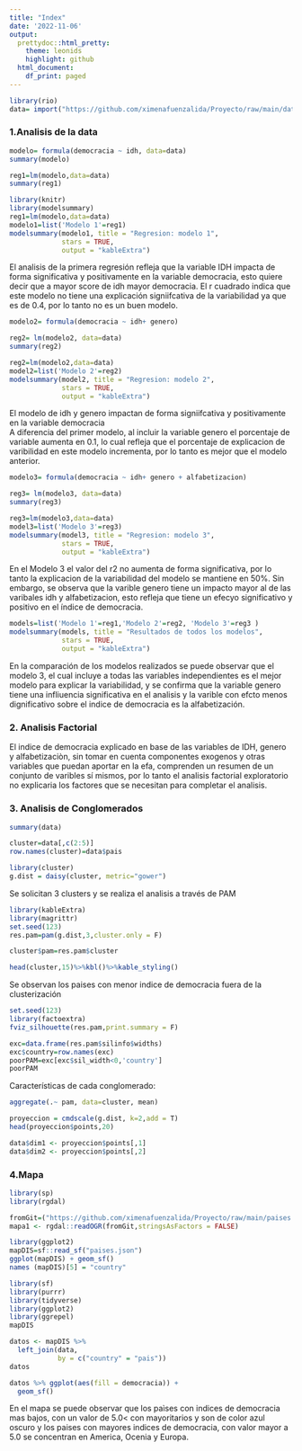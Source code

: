 ```yaml
---
title: "Index"
date: '2022-11-06'
output:
  prettydoc::html_pretty:
    theme: leonids
    highlight: github
  html_document:
    df_print: paged
---
```


```r
library(rio)
data= import("https://github.com/ximenafuenzalida/Proyecto/raw/main/datafinal.csv")
```

### 1.Analisis de la data 


```r
modelo= formula(democracia ~ idh, data=data) 
summary(modelo)
```

```r
reg1=lm(modelo,data=data)
summary(reg1)
```

```r
library(knitr)
library(modelsummary)
reg1=lm(modelo,data=data)
modelo1=list('Modelo 1'=reg1)
modelsummary(modelo1, title = "Regresion: modelo 1",
             stars = TRUE,
             output = "kableExtra")
```

El analisis de la primera regresión refleja que la variable IDH impacta de forma significativa y positivamente en la variable democracia, esto quiere decir que a mayor score de idh mayor democracia.
El r cuadrado indica que este modelo no tiene una explicación signiifcativa de la variabilidad ya que es de 0.4, por lo tanto no es un buen modelo.   



```r
modelo2= formula(democracia ~ idh+ genero) 
```

```r
reg2= lm(modelo2, data=data)
summary(reg2)
```



```r
reg2=lm(modelo2,data=data)
model2=list('Modelo 2'=reg2)
modelsummary(model2, title = "Regresion: modelo 2",
             stars = TRUE,
             output = "kableExtra")
```

El modelo de idh y genero impactan de forma signiifcativa y positivamente en la variable democracia  
A diferencia del primer modelo, al incluir la variable genero el porcentaje de variable aumenta en 0.1, lo cual refleja que el porcentaje de explicacion de varibilidad en este modelo incrementa, por lo tanto es mejor que el modelo anterior. 

```r
modelo3= formula(democracia ~ idh+ genero + alfabetizacion) 
```

```r
reg3= lm(modelo3, data=data)
summary(reg3)
```

```r
reg3=lm(modelo3,data=data)
model3=list('Modelo 3'=reg3)
modelsummary(model3, title = "Regresion: modelo 3",
             stars = TRUE,
             output = "kableExtra")
```


En el Modelo 3 el valor del r2 no aumenta de forma significativa, por lo tanto la explicacion de la variabilidad del modelo se mantiene en 50%. Sin embargo, se observa que la varible genero tiene un impacto mayor al de las varibales idh y alfabetizacion, esto refleja que tiene un efecyo significativo y positivo en el índice de democracia.


```r
models=list('Modelo 1'=reg1,'Modelo 2'=reg2, 'Modelo 3'=reg3 )
modelsummary(models, title = "Resultados de todos los modelos",
             stars = TRUE,
             output = "kableExtra")
```

En la comparación de los modelos realizados se puede observar que el modelo 3, el cual incluye a todas las variables independientes es el mejor modelo para explicar la variabilidad, y se confirma que la variable genero tiene una infliuencia significativa en el analisis y la varible con efcto menos dignificativo sobre el indice de democracia es la alfabetización.

### 2. Analisis Factorial 



El indice de democracia explicado en base de las variables de IDH, genero y alfabetizaciòn, sin tomar en cuenta componentes exogenos y otras variables que puedan aportar en la efa, comprenden un resumen de un conjunto de varibles sí mismos, por lo tanto el analisis factorial exploratorio no explicaria los factores que se necesitan para completar el analisis. 




### 3. Analisis de Conglomerados 

```r
summary(data)
```


```r
cluster=data[,c(2:5)]
row.names(cluster)=data$pais
```

```r
library(cluster)
g.dist = daisy(cluster, metric="gower")
```

Se solicitan 3 clusters y se realiza el analisis a través de PAM 

```r
library(kableExtra)
library(magrittr)
set.seed(123)
res.pam=pam(g.dist,3,cluster.only = F)

cluster$pam=res.pam$cluster

head(cluster,15)%>%kbl()%>%kable_styling()
```


Se observan los paises con menor indice de democracia fuera de la clusterización
```r
set.seed(123)
library(factoextra)
fviz_silhouette(res.pam,print.summary = F)
```



```r
exc=data.frame(res.pam$silinfo$widths)
exc$country=row.names(exc)
poorPAM=exc[exc$sil_width<0,'country']
poorPAM
```


Características de cada conglomerado:



```r
aggregate(.~ pam, data=cluster, mean)
```


```r
proyeccion = cmdscale(g.dist, k=2,add = T) 
head(proyeccion$points,20)
```

```r
data$dim1 <- proyeccion$points[,1]
data$dim2 <- proyeccion$points[,2]
```



### 4.Mapa 


```r
library(sp)
library(rgdal)
```

```r
fromGit=("https://github.com/ximenafuenzalida/Proyecto/raw/main/paises.json")
mapa1 <- rgdal::readOGR(fromGit,stringsAsFactors = FALSE)

```




```r
library(ggplot2)
mapDIS=sf::read_sf("paises.json")
ggplot(mapDIS) + geom_sf()
names (mapDIS)[5] = "country"
```




```r
library(sf)
library(purrr)
library(tidyverse)
library(ggplot2)
library(ggrepel)
mapDIS

datos <- mapDIS %>%
  left_join(data,
            by = c("country" = "pais"))
datos
```

```r
datos %>% ggplot(aes(fill = democracia)) +
  geom_sf()
```


En el mapa se puede observar que los paìses con indices de democracia mas bajos, con un valor de 5.0< con mayoritarios y son de color azul oscuro y los paises con mayores indices de democracia, con valor mayor a 5.0 se concentran en America, Ocenia y Europa. 



